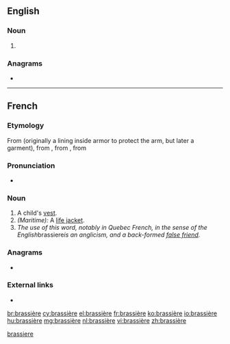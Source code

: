 {{also|brassiere}}
==English==

===Noun===
{{en-noun}}

# {{alternative form of|brassiere|lang=en}}

===Anagrams===
* {{l|en|brasserie}}

[[Category:English terms spelled with È|brassiere]]

----

==French==

===Etymology===
From {{inh|fr|fro|braciere}} (originally a lining inside armor to protect the arm, but later a garment), from {{m|fro|brace||arm}}, from {{der|fr|la|bracchium}}, from {{der|fr|grc|βραχίων}}

===Pronunciation===
* {{IPA|/bʁa.sjɛʁ/|lang=fr}}

===Noun===
{{fr-noun|f}}

# A child's [[vest]].
# ''(Maritime):'' A [[life jacket]].
# ''The use of this word, notably in Quebec French, in the sense of the English ''brassiere'' is an anglicism, and a back-formed [[false friend]].''

===Anagrams===
* {{l|fr|brasserie}}

===External links===
* {{R:TLFi}}

[[br:brassière]]
[[cy:brassière]]
[[el:brassière]]
[[fr:brassière]]
[[ko:brassière]]
[[io:brassière]]
[[hu:brassière]]
[[mg:brassière]]
[[nl:brassière]]
[[vi:brassière]]
[[zh:brassière]]